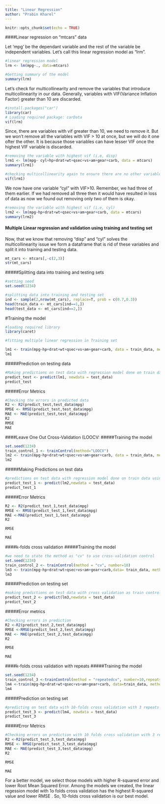 ```yaml
---
title: "Linear Regression"
author: "Prabin Kharel"
---
```


```r
knitr::opts_chunk$set(echo = TRUE)
```

####Linear regression on "mtcars" data

Let 'mpg' be the dependant variable and the rest of the variable be independent variables. Let's call this linear regression model as "lrm".

```r
#linear regression model
lrm <- lm(mpg~., data=mtcars)

#Getting summary of the model
summary(lrm)
```
Let's check for multicollinearity and remove the variables that introduce multicollinearity in our data. Generally, variables with VIF(Variance Inflation Factor) greater than 10 are discarded.

```r
#install.packages("car")
library(car)
# Loading required package: carData
vif(lrm)
```
Since, there are variables with vif greater than 10, we need to remove it. But we won't remove all the variables with VIF > 10 at once, but we will do it one ofter the other. It is because those variables can have lesser VIF once the highest VIF variable is discarded.

```r
#removing the variable with highest vif (i.e, disp)
lrm1 <- lm(mpg~ cyl+hp+drat+wt+qsec+vs+am+gear+carb, data = mtcars)
summary(lrm1)
```
```r
#checking multicollinearity again to ensure there are no other variables with vif>10
vif(lrm1)
```
We now have one variable "cyl" with VIF>10. Remember, we had three of them earlier. If we had removed all three then it would have resulted in loss of data as now we found out removing only two of them is okay.

```r
#removing the variable with highest vif (i.e, cyl)
lrm2 <- lm(mpg~hp+drat+wt+qsec+vs+am+gear+carb, data = mtcars)
summary(lrm2)
```
#### Multiple Linear regression and validation using training and testing set
Now, that we know that removing "disp" and "cyl" solves the multicollinearity issue we form a dataframe that is rid of these variables and split it into training and testing data.
```r
mt_cars <- mtcars[,-c(2,3)]
str(mt_cars)
```
#####Splitting data into training and testing sets
```r
#setting seed
set.seed(1234)

#splitting data into training and testing set
ind <- sample(2,nrow(mt_cars), replace=T, prob = c(0.7,0.3))
head(train_data <- mt_cars[ind==1,])
head(test_data <- mt_cars[ind==2,])
```
#Training the model
```r
#loading required library
library(caret)

#fitting multiple linear regression in Training set

lm1 <- train(mpg~hp+drat+wt+qsec+vs+am+gear+carb, data = train_data, method="lm")
lm1
```
#####Prediction on testing data
```r
#Making predictions on test data with regression model done on train data
predict_test <- predict(lm1, newdata = test_data)
predict_test
```
#####Error Metrics
```r
#Checking the errors in predicted data
R2 <- R2(predict_test,test_data$mpg)
RMSE <- RMSE(predict_test,test_data$mpg)
MAE <- MAE(predict_test,test_data$mpg)
R2
RMSE
MAE
```

####Leave One Out Cross-Validation (LOOCV:
#####Training the model
```r
set.seed(1234)
train_control_1 <- trainControl(method="LOOCV")
lm2 <- train(mpg~hp+drat+wt+qsec+vs+am+gear+carb, data = train_data, method="lm", trControl= train_control_1)
lm2
```

#####Making Predictions on test data
```r
#predictions on test data with regression model done on train data using LOOCV method
predict_test_1 <- predict(lm2,newdata = test_data)
predict_test_1
```
#####Error Metrics
```r
R2 <- R2(predict_test_1,test_data$mpg)
RMSE <- RMSE(predict_test_1,test_data$mpg)
MAE <-MAE(predict_test_1,test_data$mpg)
R2

RMSE

MAE

```

####k-folds cross validation
#####Training the model
```r
#we need to state the method as "cv" to use cross-validation control
set.seed(1234)
train_control_2 <- trainControl(method = "cv", number=10)
lm3 <- train(mpg~hp+drat+wt+qsec+vs+am+gear+carb,data= train_data, method="lm", trControl=train_control_2)
lm3
```

#####Prediction on testing set
```r
#making predictions on test data with cross validation as train control method
predict_test_2 <- predict(lm3,newdata = test_data)
predict_test_2
```

#####Error metrics
```r
#Checking errors in prediction
R2 <-R2(predict_test_2,test_data$mpg)
RMSE <-RMSE(predict_test_2,test_data$mpg)
MAE <- MAE(predict_test_2,test_data$mpg)
R2

RMSE

MAE
```

####k-folds cross validation with repeats
#####Training the model
```r
set.seed(1234)
train_control_3 <-trainControl(method = "repeatedcv", number=10,repeats=3)
lm4 <-train(mpg~hp+drat+wt+qsec+vs+am+gear+carb, data=train_data, method="lm",trControl=train_control_3)
lm4
```

#####Prediction on testing set
```r
#predicting on test data with 10-folds cross validation with 3 repeats
predict_test_3 <- predict(lm4, newdata = test_data)
predict_test_3
```


#####Error Metrics

```r
#Checking errors on prediction with 10 folds cross validation with 3 repeats 
R2 <-R2(predict_test_3,test_data$mpg)
RMSE <- RMSE(predict_test_3,test_data$mpg)
MAE <- MAE(predict_test_3,test_data$mpg)
R2

RMSE

MAE

```
For a better model, we select those models with higher R-squared error and lower Root Mean Squared Error. Among the models we created, the linear regession model with 1o folds cross validation has the highest R-squared value and lower RMSE . So, 10-folds cross validation is our best model.


